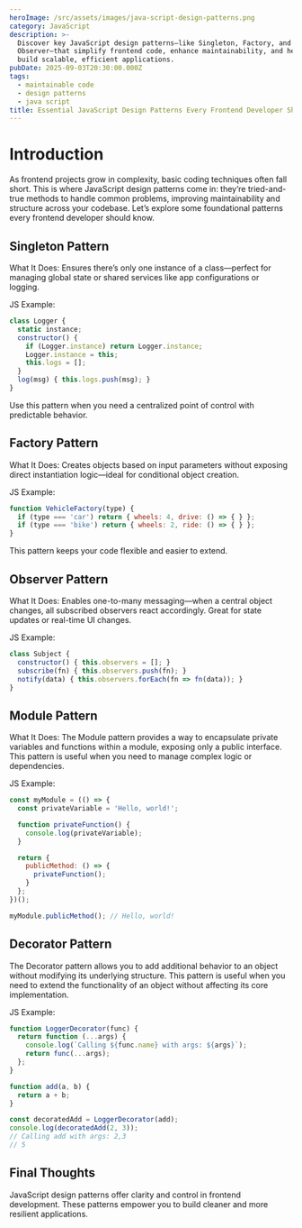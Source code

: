 ```yaml
---
heroImage: /src/assets/images/java-script-design-patterns.png
category: JavaScript
description: >-
  Discover key JavaScript design patterns—like Singleton, Factory, and
  Observer—that simplify frontend code, enhance maintainability, and help you
  build scalable, efficient applications.
pubDate: 2025-09-03T20:30:00.000Z
tags:
  - maintainable code
  - design patterns
  - java script
title: Essential JavaScript Design Patterns Every Frontend Developer Should Master
---
```


# Introduction

As frontend projects grow in complexity, basic coding techniques often fall short. This is where JavaScript design patterns come in: they’re tried-and-true methods to handle common problems, improving maintainability and structure across your codebase. Let’s explore some foundational patterns every frontend developer should know.

## Singleton Pattern

What It Does: Ensures there’s only one instance of a class—perfect for managing global state or shared services like app configurations or logging. 

JS Example:

```javascript
class Logger {
  static instance;
  constructor() {
    if (Logger.instance) return Logger.instance;
    Logger.instance = this;
    this.logs = [];
  }
  log(msg) { this.logs.push(msg); }
}
```

Use this pattern when you need a centralized point of control with predictable behavior.

## Factory Pattern

What It Does: Creates objects based on input parameters without exposing direct instantiation logic—ideal for conditional object creation. 

JS Example:

```javascript
function VehicleFactory(type) {
  if (type === 'car') return { wheels: 4, drive: () => { } };
  if (type === 'bike') return { wheels: 2, ride: () => { } };
}
```

This pattern keeps your code flexible and easier to extend.

## Observer Pattern

What It Does: Enables one-to-many messaging—when a central object changes, all subscribed observers react accordingly. Great for state updates or real-time UI changes. 

JS Example:

```javascript
class Subject {
  constructor() { this.observers = []; }
  subscribe(fn) { this.observers.push(fn); }
  notify(data) { this.observers.forEach(fn => fn(data)); }
}
```

## Module Pattern

What It Does: The Module pattern provides a way to encapsulate private variables and functions within a module, exposing only a public interface. This pattern is useful when you need to manage complex logic or dependencies.

JS Example:

```javascript
const myModule = (() => {
  const privateVariable = 'Hello, world!';

  function privateFunction() {
    console.log(privateVariable);
  }

  return {
    publicMethod: () => {
      privateFunction();
    }
  };
})();

myModule.publicMethod(); // Hello, world!
```

## Decorator Pattern

The Decorator pattern allows you to add additional behavior to an object without modifying its underlying structure. This pattern is useful when you need to extend the functionality of an object without affecting its core implementation.

JS Example:

```javascript
function LoggerDecorator(func) {
  return function (...args) {
    console.log(`Calling ${func.name} with args: ${args}`);
    return func(...args);
  };
}

function add(a, b) {
  return a + b;
}

const decoratedAdd = LoggerDecorator(add);
console.log(decoratedAdd(2, 3));
// Calling add with args: 2,3
// 5
```

## Final Thoughts

JavaScript design patterns offer clarity and control in frontend development. These patterns empower you to build cleaner and more resilient applications.
